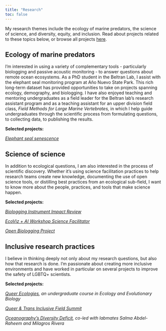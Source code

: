 ```yaml
---
title: "Research"
toc: false 
---
```


My research themes include the ecology of marine predators, the science of science, and diversity, equity, and inclusion. Read about projects related to these topics below, or browse all projects [here](https://allisonpayne.github.io/projects.html).

## Ecology of marine predators

I'm interested in using a variety of complementary tools - particularly biologging and passive acoustic monitoring - to answer questions about remote ocean ecosystems. As a PhD student in the Beltran Lab, I assist with the elephant seal monitoring program at Año Nuevo State Park. This rich long-term dataset has provided opportunities to take on projects spanning ecology, demography, and biologging. I have also enjoyed teaching and mentoring undergraduates as a field leader for the Beltran lab's research assistant program and as a teaching assistant for an upper division field class, *Field Methods for Large Marine Vertebrates,* in which I help guide undergraduates through the scientific process from formulating questions, to collecting data, to publishing the results.

**Selected projects:**

[*Elephant seal senescence*](https://allisonpayne.github.io/sealaging/paperv3.html)

## Science of science

In addition to ecological questions, I am also interested in the process of scientific discovery. Whether it's using science facilitation practices to help research teams create new knowledge, documenting the use of open science tools, or distilling best practices from an ecological sub-field, I want to know more about the people, practices, and tools that make science happen.

**Selected projects:**

[*Biologging Instrument Impact Review*](https://ecoevorxiv.org/repository/view/6784/)

[*EcoViz + AI Workshop Science Facilitator*](https://harmless-dolomite-426.notion.site/ac0866fc656441d7a26c071ad528ed15?v=8f6278b036774b7b86e969dbc31e3de4)

[*Open Biologging Project*](https://flukeandfeather.github.io/openbiologging/)

## Inclusive research practices

I believe in thinking deeply not only about my research questions, but also how that research is done. I'm passionate about creating more inclusive environments and have worked in particular on several projects to improve the safety of LGBTQ+ scientists.

**Selected projects:**

[*Queer Ecologies*](https://allisonpayne.github.io/queerecologies/)*, an undergraduate course in Ecology and Evolutionary Biology*

[*Queer & Trans Inclusive Field Summit*](https://jasper-cat-921.notion.site/43bde69971c8403d91cb2f9a4fb18e75?v=16b6c3408d514d34ada36ebf36d1db99)

[*Oceanography's Diversity Deficit*](https://tos.org/oceanography/assets/docs/36-4-payne.pdf)*, co-led with labmates Salma Abdel-Raheem and Milagros Rivera*
